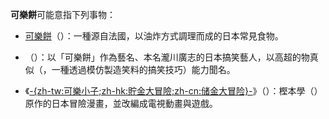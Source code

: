 '''可樂餅'''可能意指下列事物：
* [[可樂餅|可樂餅]]（{{lang|ja|コロッケ}}）：一種源自法國，以油炸方式調理而成的日本常見食物。
* {{link-ja|可樂餅 (搞笑藝人)|コロッケ (タレント)}}（{{lang|ja|コロッケ}}）：以「可樂餅」作為藝名、本名瀧川廣志的日本搞笑藝人，以高超的物真似（{{lang|ja|ものまね}}，一種透過模仿製造笑料的搞笑技巧）能力聞名。
* 《[[可樂小子|-{zh-tw:可樂小子;zh-hk:貯金大冒險;zh-cn:储金大冒险}-]]》（{{lang|ja|コロッケ！}}）：樫本學（{{lang|ja|樫本学ヴ}}）原作的日本冒險漫畫，並改編成電視動畫與遊戲。

{{disambig|cat=三字消歧義}}